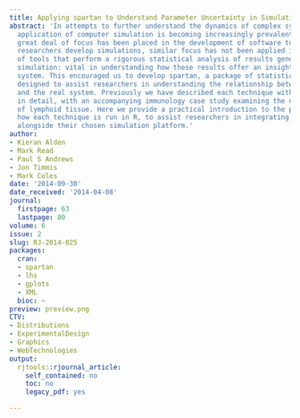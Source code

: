```yaml
---
title: Applying spartan to Understand Parameter Uncertainty in Simulations
abstract: 'In attempts to further understand the dynamics of complex systems, the
  application of computer simulation is becoming increasingly prevalent. Whereas a
  great deal of focus has been placed in the development of software tools that aid
  researchers develop simulations, similar focus has not been applied in the creation
  of tools that perform a rigorous statistical analysis of results generated through
  simulation: vital in understanding how these results offer an insight into the captured
  system. This encouraged us to develop spartan, a package of statistical techniques
  designed to assist researchers in understanding the relationship between their simulation
  and the real system. Previously we have described each technique within spartan
  in detail, with an accompanying immunology case study examining the development
  of lymphoid tissue. Here we provide a practical introduction to the package, demonstrating
  how each technique is run in R, to assist researchers in integrating this package
  alongside their chosen simulation platform.'
author:
- Kieran Alden
- Mark Read
- Paul S Andrews
- Jon Timmis
- Mark Coles
date: '2014-09-30'
date_received: '2014-04-08'
journal:
  firstpage: 63
  lastpage: 80
volume: 6
issue: 2
slug: RJ-2014-025
packages:
  cran:
  - spartan
  - lhs
  - gplots
  - XML
  bioc: ~
preview: preview.png
CTV:
- Distributions
- ExperimentalDesign
- Graphics
- WebTechnologies
output:
  rjtools::rjournal_article:
    self_contained: no
    toc: no
    legacy_pdf: yes

---
```

